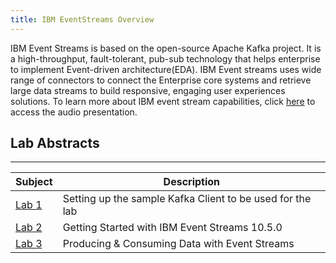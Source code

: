 ```yaml
---
title: IBM EventStreams Overview
---
```

IBM Event Streams is based on the open-source Apache Kafka project. It is a high-throughput, fault-tolerant, pub-sub technology that helps enterprise to implement Event-driven architecture(EDA). IBM Event streams uses wide range of connectors to connect the Enterprise core systems and retrieve large data streams to build responsive, engaging user experiences solutions. To learn more about IBM event stream capabilities, click [here](https://ibm.box.com/s/f23y5sc3vueaz5ycwigtnzeni7a559pr) to access the audio presentation.


## Lab Abstracts

---

|  Subject                                    | Description                                            |                                                               
|---------------------------------------------|--------------------------------------------------------|
| [Lab 1](/event-streams/Lab1)       | Setting up the sample Kafka Client to be used for the lab
| [Lab 2](/event-streams/Lab2)       | Getting Started with IBM Event Streams 10.5.0
| [Lab 3](/event-streams/Lab3)       | Producing & Consuming Data with Event Streams
